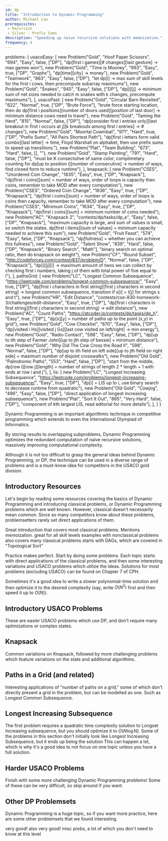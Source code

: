 ```yaml
---
id: dp
title: "Introduction to Dynamic Programming"
author: Michael Cao
prerequisites: 
 - Recursion
 - Silver - Prefix Sums
description: "Speeding up naive recursive solutions with memoization."
frequency: 4
---
```



  problems: {
    usacoEasy: [
      new Problem("Gold", "Hoof Paper Scissors", "694", "Easy", false, ["DP"], "dp[first i games][# changes][last gesture] -> max games won"),
      new Problem("Gold", "Time is Mooney", "993", "Easy", true, ["DP", "Graphs"], "dp[time][city] -> money"),
      new Problem("Gold", "Teamwork", "863", "Easy", false, ["DP"], "let dp[i] -> max sum of skill levels for the first i cows, then precompute subarray maximums"),
      new Problem("Gold", "Snakes", "945", "Easy", false, ["DP"], "dp[i][j] -> minimum sum of net sizes needed to catch m snakes with k changes, precompute maximums"),
    ],
    usacoPast: [
      new Problem("Gold", "Circular Barn Revisited", "622", "Normal", true, ["DP", "Brute Force"], "brute force starting location, then do dp[first i positions][number of doors used][position of last door] ->  minimum distance cows need to travel"),
      new Problem("Gold", "Taming the Herd", "815", "Normal", false, ["DP"], "dp[consider first i entries only][last breakout in first i occurs at j][k breakouts among first i entries] -> # changes"),
      new Problem("Gold", "Moortal Cowmbat", "971", "Hard", true, ["DP", "Prefix Sums", "All Pairs Shortest Path"], "dp[first i letters form valid combo][last letter] -> time, Floyd Warshall on alphabet, then use prefix sums to speed up transitions."),
      new Problem("Plat", "Team Building", "673", "Hard", false, [], ""),
      new Problem("Gold", "Stamp Painting", "791", "Hard", false, ["DP"], "must be K consectutive of same color, complimetary counting for dp[up to position i][number of consecutive] -> number of ways, find closed form to reduce runtime"),
    ],
    knapsack: [
      new Problem("CSES", "Unordered Coin Change", "1635", "Easy", true, ["DP", "Knapsack"], "dp[first i coins][sum] = number of ways, order of loops is capacity then coins, remember to take MOD after every computation"),
      new Problem("CSES", "Ordered Coin Change", "1636", "Easy", true, ["DP", "Knapsack"], "dp[first i coins][sum] = number of ways, order of loops is coins then capacity, remember to take MOD after every computation"),
      new Problem("CSES", "Minimum Coins", "1634", "Easy", true, ["DP", "Knapsack"], "dp[first i coins][sum] = minimum number of coins needed"),
      new Problem("AC", "Knapsack 2", "contests/dp/tasks/dp_e", "Easy", false, ["DP", "Knapsack"], "maximum capacity is large, and sum of values is small, so switch the states. dp[first i items][sum of values] = minimum capacity needed to achieve this sum"),
      new Problem("Gold", "Fruit Feast", "574", "Easy", false, ["DP", "Knapsack"], "dp[fullness] = whether you can achieve this fullness"),
      new Problem("Gold", "Talent Show", "839", "Hard", false, ["DP", "Knapsack", "Binary Search", "Math"], "binary search on optimal ratio, then do knapsack on weight"),
      new Problem("CF", "Round Subset", "http://codeforces.com/contest/837/problem/D", "Normal", false, ["DP", "Knapsack"], "dp[i][j][l] -> maximum amount of twos we can collect by checking first i numbers, taking j of them with total power of five equal to l"),
    ],
    pathsGrid: [
      new Problem("LC", "Longest Common Subsequence", "https://leetcode.com/problems/longest-common-subsequence/", "Easy", true, ["DP"], "dp[first i characters in first string][first j characters in second string] -> longest common subsequence, transition if s[i] = t[j] for strings s and t"),
      new Problem("HR", "Edit Distance", "contests/cse-830-homework-3/challenges/edit-distance", "Easy", true, ["DP"], "dp[first i characters in first string][first j characters in second string] -> edit distance"),
      new Problem("AC", "Count Paths", "https://atcoder.jp/contests/dp/tasks/dp_h", "Easy", true, ["DP"], "dp[x][y] = number of paths up to the point (x,y) in grid"),
      new Problem("Gold", "Cow Checklist", "670", "Easy", false, ["DP"], "dp[visited i Hs][visited j Gs][last cow visited on left/right] -> min energy"),
      new Problem("Gold", "Radio Contact", "598", "Easy", false, ["DP"], "dp[up to ith step of Farmer John][up to jth step of bessie] = minimum distance"),
      new Problem("Gold", "Why Did The Cow Cross the Road II", "598", "Normal", false, ["DP"], "dp[up to ith field on left side][up to jth field on right side] = maximum number of disjoint crosswalks"),
      new Problem("Old Gold", "Palindromic Paths", "553", "Hard", false, ["DP"], "start from the middle, dp[row i][row j][length] = number of strings of length 2 * length + 1 with ends at row i and j"),
    ],
    lis: [
      new Problem("LC", "Longest Increasing Subsequence", "https://leetcode.com/problems/longest-increasing-subsequence/", "Easy", true, ["DP"], "dp[i] = LIS up to i, use binary search to decrease runtime from quadratic"),
      new Problem("Old Gold", "Cowjog", "496", "Easy", false, ["DP"], "direct application of longest increasing subsequence"),
      new Problem("Plat", "Sort It Out", "865", "Very Hard", false, ["DP"], "component of kth largest LIS, read editorial for more details"),
    ],
  }
}

Dynamic Programming is an important algorithmic technique in competitive programming which extends to even the International Olympiad of Informatics. 

By storing results to overlapping subproblems, Dynamic Programming optimizes the redundant computation of naive recursive solutions, massively improving computational complexity. 

Although it is not too difficult to grasp the general ideas behind Dynamic Programming, or DP, the technique can be used in a diverse range of problems and is a must-know idea for competitors in the USACO gold division.

## Introductory Resources

Let's begin by reading some resources covering the basics of Dynamic Programming and introducing classical problems, or Dynamic Programming problems which are well known. <Asterisk> However, classical doesn't necessarily mean common. Since so many competitors know about these problems, problemsetters rarely set direct applications of them. </Asterisk>

<Resources>
  <Resource source="CPH" title="7 - DP" starred>Great introduction that covers most classical problems. Mentions memoization.</Resource>
  <Resource source="TC" title="DP from Novice to Advanced" url="dynamic-programming-from-novice-to-advanced">great for all skill levels</Resource>
  <Resource source="CPC" title="6 - DP" url="06_dynamic_programming">examples with nonclassical problems</Resource>
  <Resource source="HR" title="DP" url="https://www.hackerrank.com/topics/dynamic-programming">also covers many classical problems</Resource>
  <Resource source="PAPS" title="9 - DP">starts with DAGs, which are covered in "Topological Sort"</Resource>
</Resources>

Practice makes perfect. Start by doing some problems. Each topic starts with direct applications of the classical problems, and then some interesting variations and USACO problems which utilize the ideas. Solutions for most problems (excluding USACO) can be found on Chapter 7 of CPH.

<Info title="Pro Tip">

Sometimes it's a good idea to write a slower polynomial-time solution and then optimize it to the desired complexity (say, write $O(N^2)$ first and then speed it up to $O(N)$).

</Info>

## Introductory USACO Problems

These are easier USACO problems which use DP, and don't require many optimizations or complex states.

<Problems problems={metadata.problems.usacoEasy} />

## Knapsack

Common variations on Knapsack, followed by more challenging problems which feature variations on the state and additional algorithms.

<Problems problems={metadata.problems.knapsack} />

## Paths in a Grid (and related)

Interesting applications of "number of paths on a grid," some of which don't directly present a grid in the problem, but can be modelled as one. <Asterisk> Such as Longest Common Subsequence. </Asterisk> 

<Problems problems={metadata.problems.pathsGrid} />

## Longest Increasing Subsequence

The first problem requires a quadratic time complexity solution to Longset Increasing subsequence, but you should optimize it to $O(N \log N)$. Some of the problems in this section don't initially look like Longest Increasing Subsequence, but it ends up being the solution <Asterick>This can happen a lot, which is why it's a good idea to not focus on one topic unless you have a full solution</Asterick>.

<Problems problems={metadata.problems.lis} />

## Harder USACO Problems

Finish with some more challenging Dynamic Programming problems! Some of these can be very difficult, so skip around if you want.

<Problems problems={metadata.problems.usacoPast} />

## Other DP Problemsets 

Dynamic Programming is a huge topic, so if you want more practice, here are some other problemsets that we found interesting.

<Resources>
  <Resource source="AC" title="DP Contest" url="https://atcoder.jp/contests/dp/tasks" starred>very good!</Resource>
  <Resource source="CSES" title="DP Section" url="https://cses.fi/problemset/list/" starred>also very good!</Resource>
  <Resource source="CF" title="DP List" url="blog/entry/325">misc probs, a lot of which you don't need to know at this level</Resource>
</Resources>

